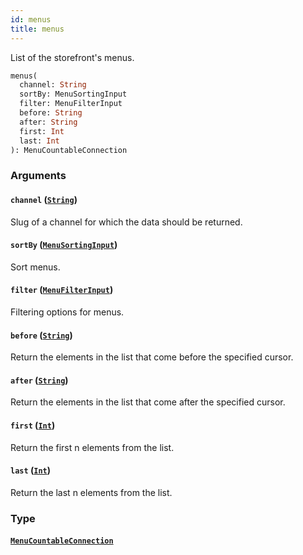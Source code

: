 ```yaml
---
id: menus
title: menus
---
```


List of the storefront's menus.

```graphql
menus(
  channel: String
  sortBy: MenuSortingInput
  filter: MenuFilterInput
  before: String
  after: String
  first: Int
  last: Int
): MenuCountableConnection
```

### Arguments

#### `channel` ([`String`](../../../developer/api-reference/scalars/string))

Slug of a channel for which the data should be returned.

#### `sortBy` ([`MenuSortingInput`](../../../developer/api-reference/inputs/menu-sorting-input))

Sort menus.

#### `filter` ([`MenuFilterInput`](../../../developer/api-reference/inputs/menu-filter-input))

Filtering options for menus.

#### `before` ([`String`](../../../developer/api-reference/scalars/string))

Return the elements in the list that come before the specified cursor.

#### `after` ([`String`](../../../developer/api-reference/scalars/string))

Return the elements in the list that come after the specified cursor.

#### `first` ([`Int`](../../../developer/api-reference/scalars/int))

Return the first n elements from the list.

#### `last` ([`Int`](../../../developer/api-reference/scalars/int))

Return the last n elements from the list.

### Type

#### [`MenuCountableConnection`](../../../developer/api-reference/objects/menu-countable-connection)

